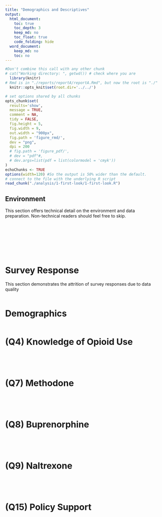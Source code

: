 ```yaml
---
title: "Demographics and Descriptives"
output:
  html_document:
    toc: true
    toc_depth: 3
    keep_md: no
    toc_float: true
    code_folding: hide
  word_document:
    keep_md: no
    toc: no
---
```


<!-- These two chunks should be added in the beginning of every .Rmd that you want to source an .R script -->
<!--  The 1st mandatory chunck  -->
<!--  Set the working directory to the repository's base directory -->
```r
#Don't combine this call with any other chunk 
# cat("Working directory: ", getwd()) # check where you are
  library(knitr)
# Rmd is in "./reports/reportA/reportA.Rmd", but now the root is "./"
  knitr::opts_knit$set(root.dir='../../') 
```

<!--  The 2nd mandatory chunck  -->
<!-- Set the report-wide options, and point to the external code file. -->
```r
# set options shared by all chunks
opts_chunk$set(
  results='show', 
  message = TRUE,
  comment = NA, 
  tidy = FALSE,
  fig.height = 5, 
  fig.width = 9, 
  out.width = "900px",
  fig.path = 'figure_rmd/',     
  dev = "png",
  dpi = 200
  # fig.path = 'figure_pdf/',     
  # dev = "pdf"#,
  # dev.args=list(pdf = list(colormodel = 'cmyk'))
)
echoChunks <- TRUE
options(width=120) #So the output is 50% wider than the default.
# connect to the file with the underlying R script  
read_chunk("./analysis/1-first-look/1-first-look.R") 
```

## Environment 
This section offers technical detail on the environment and data preparation. Non-technical readers should feel free to skip. 
```r
```

```r
```

```r
```

```r
```

```r
```

```r
```

```r
```

```r
```

# Survey Response
This section demonstrates the attrition of survey responses due to data quality
```r
```

# Demographics
```r
```

# (Q4) Knowledge of Opioid Use
```r
```

```r
```

```r
```

```r
```

# (Q7) Methodone
```r
```

```r
```

```r
```

```r
```

# (Q8) Buprenorphine
```r
```

```r
```

```r
```

```r
```

# (Q9) Naltrexone
```r
```

```r
```

```r
```

```r
```

# (Q15) Policy Support
```r
```

```r
```

```r
```

```r
```




